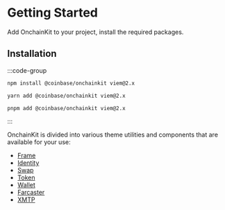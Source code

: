 # Getting Started

Add OnchainKit to your project, install the required packages.

## Installation

:::code-group

```bash [npm]
npm install @coinbase/onchainkit viem@2.x
```

```bash [yarn]
yarn add @coinbase/onchainkit viem@2.x
```

```bash [pnpm]
pnpm add @coinbase/onchainkit viem@2.x
```

:::

OnchainKit is divided into various theme utilities and components that are available for your use:

- [Frame](/frame/introduction)
- [Identity](/identity/introduction)
- [Swap](/swap/introduction)
- [Token](/token/introduction)
- [Wallet](/wallet/introduction)
- [Farcaster](/farcaster/introduction)
- [XMTP](/xmtp/introduction)
